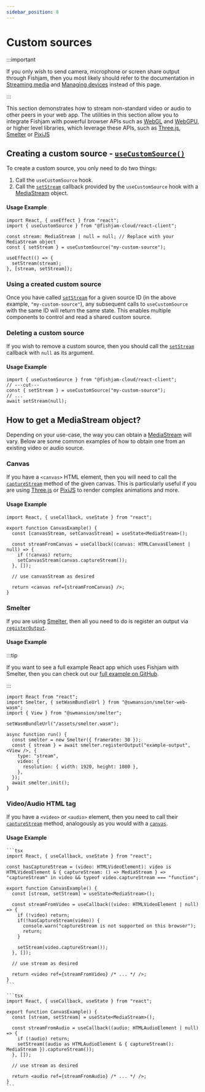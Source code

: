 ```yaml
---
sidebar_position: 8
---
```



# Custom sources

:::important

If you only wish to send camera, microphone or screen share output through Fishjam, then you most likely should refer to the documentation in [Streaming media](../../how-to/react/start-streaming) and [Managing devices](../../how-to/react/managing-devices) instead of this page.

:::

This section demonstrates how to stream non-standard video or audio to other peers in your web app.
The utilities in this section allow you to integrate Fishjam with powerful browser APIs such as [WebGL](https://developer.mozilla.org/en-US/docs/Web/API/WebGL_API) and [WebGPU](https://developer.mozilla.org/en-US/docs/Web/API/WebGPU_API),
or higher level libraries, which leverage these APIs, such as [Three.js](https://threejs.org/), [Smelter](https://smelter.dev) or [PixiJS](https://pixijs.com/)

## Creating a custom source - [`useCustomSource()`](../../api/web/functions/useCustomSource)

To create a custom source, you only need to do two things:

1. Call the `useCustomSource` hook.
2. Call the [`setStream`](../../api/web/functions/useCustomSource#setstream) callback provided by the `useCustomSource` hook with a [MediaStream](#how-to-get-a-mediastream-object) object.

#### Usage Example

```tsx
import React, { useEffect } from "react";
import { useCustomSource } from "@fishjam-cloud/react-client";

const stream: MediaStream | null = null; // Replace with your MediaStream object
const { setStream } = useCustomSource("my-custom-source");

useEffect(() => {
  setStream(stream);
}, [stream, setStream]);
```

### Using a created custom source

Once you have called [`setStream`](../../api/web/functions/useCustomSource#setstream) for a given source ID (in the above example, `"my-custom-source"`), any subsequent calls to `useCustomSource` with the same ID will return the same state.
This enables multiple components to control and read a shared custom source.

### Deleting a custom source

If you wish to remove a custom source, then you should call the [`setStream`](../../api/web/functions/useCustomSource#setstream) callback with `null` as its argument.

#### Usage Example

```tsx
import { useCustomSource } from "@fishjam-cloud/react-client";
// ---cut---
const { setStream } = useCustomSource("my-custom-source");
// ...
await setStream(null);
```

## How to get a MediaStream object?

Depending on your use-case, the way you can obtain a [MediaStream](https://developer.mozilla.org/en-US/docs/Web/API/MediaStream) will vary.
Below are some common examples of how to obtain one from an existing video or audio source.

### Canvas

If you have a `<canvas>` HTML element, then you will need to call the [`captureStream`](https://developer.mozilla.org/en-US/docs/Web/API/HTMLCanvasElement/captureStream) method of the given canvas.
This is particularly useful if you are using [Three.js](https://threejs.org/) or [PixiJS](https://pixijs.com/) to render complex animations and more.

#### Usage Example

```tsx
import React, { useCallback, useState } from "react";

export function CanvasExample() {
  const [canvasStream, setCanvasStream] = useState<MediaStream>();

  const streamFromCanvas = useCallback((canvas: HTMLCanvasElement | null) => {
    if (!canvas) return;
    setCanvasStream(canvas.captureStream());
  }, []);

  // use canvasStream as desired

  return <canvas ref={streamFromCanvas} />;
}
```

### Smelter

If you are using [Smelter](https://smelter.dev), then all you need to do is register an output via [`registerOutput`](https://smelter.dev/ts-sdk/outputs/wasm-stream/).

#### Usage Example

:::tip

If you want to see a full example React app which uses Fishjam with Smelter, then you can check out our [full example on GitHub](https://github.com/fishjam-cloud/web-client-sdk/tree/main/examples/react-client/minimal-smelter).

:::

```tsx
import React from "react";
import Smelter, { setWasmBundleUrl } from "@swmansion/smelter-web-wasm";
import { View } from "@swmansion/smelter";

setWasmBundleUrl("/assets/smelter.wasm");

async function run() {
  const smelter = new Smelter({ framerate: 30 });
  const { stream } = await smelter.registerOutput("example-output", <View />, {
    type: "stream",
    video: {
      resolution: { width: 1920, height: 1080 },
    },
  });
  await smelter.init();
}
```

### Video/Audio HTML tag

If you have a `<video>` or `<audio>` element, then you need to call their [`captureStream`](https://developer.mozilla.org/en-US/docs/Web/API/HTMLMediaElement/captureStream) method, analogously as you would with a [`canvas`](#canvas).

#### Usage Example

<Tabs groupId="language">
  <TabItem value="video" label="Video">

    ```tsx
    import React, { useCallback, useState } from "react";

    const hasCaptureStream = (video: HTMLVideoElement): video is HTMLVideoElement & { captureStream: () => MediaStream } => "captureStream" in video && typeof video.captureStream === "function";

    export function CanvasExample() {
      const [stream, setStream] = useState<MediaStream>();

      const streamFromVideo = useCallback((video: HTMLVideoElement | null) => {
        if (!video) return;
        if(!hasCaptureStream(video)) {
          console.warn("captureStream is not supported on this browser");
          return;
        }

        setStream(video.captureStream());
      }, []);

      // use stream as desired

      return <video ref={streamFromVideo} /* ... */ />;
    }
    ```

  </TabItem>

  <TabItem value="audio" label="Audio">

    ```tsx
    import React, { useCallback, useState } from "react";

    export function CanvasExample() {
      const [stream, setStream] = useState<MediaStream>();

      const streamFromAudio = useCallback((audio: HTMLAudioElement | null) => {
        if (!audio) return;
        setStream((audio as HTMLAudioElement & { captureStream(): MediaStream }).captureStream());
      }, []);

      // use stream as desired

      return <audio ref={streamFromAudio} /* ... */ />;
    }
    ```

  </TabItem>
 </Tabs>
